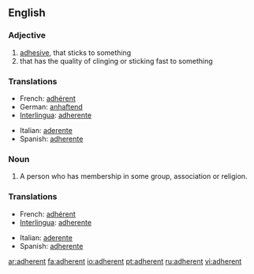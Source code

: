 ==English==

===Adjective===
{{en-adj}}

# [[adhesive]], that sticks to something
# that has the quality of clinging or sticking fast to something

===Translations===
{{top}}
*French: [[adhérent]] 
*German: [[anhaftend]] 
*[[Interlingua]]: [[adherente]] 
{{mid}}
*Italian: [[aderente]] 
*Spanish: [[adherente]] 
{{bottom}}

===Noun===
{{en-noun}}

# A person who has membership in some group, association or religion.

===Translations===
{{top}}
*French: [[adhérent]] 
*[[Interlingua]]: [[adherente]] 
{{mid}}
*Italian: [[aderente]] 
*Spanish: [[adherente]]
{{bottom}}

[[ar:adherent]]
[[fa:adherent]]
[[io:adherent]]
[[pt:adherent]]
[[ru:adherent]]
[[vi:adherent]]